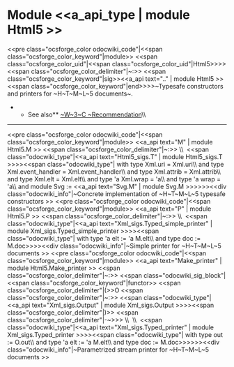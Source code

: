 =Module <<a_api_type | module Html5 >> =
<<pre class="ocsforge_color odocwiki_code"|<<span class="ocsforge_color_keyword"|module>> <<span class="ocsforge_color_uid"|<<span class="ocsforge_color_uid"|Html5>>>> <<span class="ocsforge_color_delimiter"|~:>> <<span class="ocsforge_color_keyword"|sig>><<a_api text=".." | module Html5 >><<span class="ocsforge_color_keyword"|end>>>>~Typesafe constructors and printers for ~H~T~M~L~5 documents~.
**See also** [[http://www.w3.org/TR/html5/|~W~3~C ~Recommendation]]\\

----
<<pre class="ocsforge_color odocwiki_code"|<<span class="ocsforge_color_keyword"|module>> <<a_api text="M" | module Html5.M >> <<span class="ocsforge_color_delimiter"|~:>> \\  <<span class="odocwiki_type"|<<a_api text="Html5_sigs.T" | module Html5_sigs.T >>>><<span class="odocwiki_type"| with type Xml.uri = Xml.uri\\                        and type Xml.event_handler = Xml.event_handler\\                        and type Xml.attrib = Xml.attrib\\                        and type Xml.elt = Xml.elt\\                        and type 'a Xml.wrap = 'a\\                        and type 'a wrap = 'a\\			and module Svg := <<a_api text="Svg.M" | module Svg.M >>>>>><<div class="odocwiki_info"|~Concrete implementation of ~H~T~M~L~5 typesafe constructors
>>
<<pre class="ocsforge_color odocwiki_code"|<<span class="ocsforge_color_keyword"|module>> <<a_api text="P" | module Html5.P >> <<span class="ocsforge_color_delimiter"|~:>> \\  <<span class="odocwiki_type"|<<a_api text="Xml_sigs.Typed_simple_printer" | module Xml_sigs.Typed_simple_printer >>>><<span class="odocwiki_type"| with type 'a elt := 'a M.elt\\                                         and type doc := M.doc>>>><<div class="odocwiki_info"|~Simple printer for ~H~T~M~L~5 documents
>>
<<pre class="ocsforge_color odocwiki_code"|<<span class="ocsforge_color_keyword"|module>> <<a_api text="Make_printer" | module Html5.Make_printer >> <<span class="ocsforge_color_delimiter"|~:>> <<span class="odocwiki_sig_block"|<<span class="ocsforge_color_keyword"|functor>> <<span class="ocsforge_color_delimiter"|(>>O <<span class="ocsforge_color_delimiter"|~:>> <<span class="odocwiki_type"|<<a_api text="Xml_sigs.Output" | module Xml_sigs.Output >>>><<span class="ocsforge_color_delimiter"|)>> <<span class="ocsforge_color_delimiter"|-~>>> \\  \\  <<span class="odocwiki_type"|<<a_api text="Xml_sigs.Typed_printer" | module Xml_sigs.Typed_printer >>>><<span class="odocwiki_type"| with type out := O.out\\			and type 'a elt := 'a M.elt\\			and type doc := M.doc>>>>>><<div class="odocwiki_info"|~Parametrized stream printer for ~H~T~M~L~5 documents
>>
